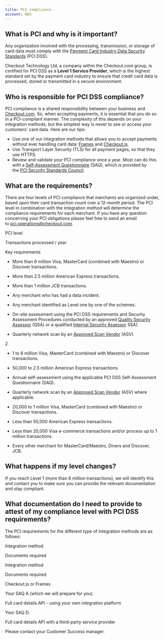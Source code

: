 ```yaml
---
title: PCI compliance
account: NAS
---
```


## What is PCI and why is it important?

Any organization involved with the processing, transmission, or storage of card data must comply with the [Payment Card Industry Data Security Standards](https://www.pcisecuritystandards.org/security_standards) (PCI DSS).

Checkout Technology Ltd, a company within the Checkout.com group, is certified for PCI DSS as a **Level 1 Service Provider**, which is the highest standard set by the payment card industry to ensure that credit card data is processed, stored or transmitted in a secure environment.

## Who is responsible for PCI DSS compliance?

PCI compliance is a shared responsibility between your business and [Checkout.com](http://Checkout.com). So, when accepting payments, it is essential that you do so in a PCI-compliant manner. The complexity of this depends on your integration methods, but the simplest way is never to see or access your customers' card data. Here are our tips:

- Use one of our integration methods that allows you to accept payments without ever handling card data: [Frames](/display/DOCS/Frames) and [Checkout.js](/display/AR/Checkout.js).
- Use Transport Layer Security (TLS) for all payment pages, so that they use HTTPS.
- Review and validate your PCI compliance once a year. Most can do this with a [Self-Assessment Questionnaire](https://www.pcisecuritystandards.org/document_library?category=saqs#results) (SAQ), which is provided by the [PCI Security Standards Council](https://www.pcisecuritystandards.org/).

## What are the requirements?

There are four levels of PCI compliance that merchants are organized under, based upon their card transaction count over a 12-month period. The PCI level in combination with the integration method will determine the compliance requirements for each merchant. If you have any question concerning your PCI obligations please feel free to send an email to [pci.operations@checkout.com](mailto:pci.operations@checkout.com).

PCI level

Transactions processed / year

Key requirements

- More than 6 million Visa, MasterCard (combined with Maestro) or Discover transactions.
- More than 2.5 million American Express transactions.
- More than 1 million JCB transactions.
- Any merchant who has had a data incident.
- Any merchant identified as Level one by one of the schemes.

- On-site assessment using the PCI DSS requirements and Security Assessment Procedures conducted by an approved [Quality Security Assessor](https://www.pcisecuritystandards.org/assessors_and_solutions/qualified_security_assessors) (QSA) or a qualified [Internal Security Assessor](https://www.pcisecuritystandards.org/program_training_and_qualification/internal_security_assessor_certification) (ISA).
- Quarterly network scan by an [Approved Scan Vendor](https://www.pcisecuritystandards.org/assessors_and_solutions/approved_scanning_vendors) (ASV).

2

- 1 to 6 million Visa, MasterCard (combined with Maestro) or Discover transactions.
- 50,000 to 2.5 million American Express transactions.

- Annual self-assessment using the applicable PCI DSS Self-Assessment Questionnaire (SAQ).
- Quarterly network scan by an [Approved Scan Vendor](https://www.pcisecuritystandards.org/assessors_and_solutions/approved_scanning_vendors) (ASV) where applicable.

- 20,000 to 1 million Visa, MasterCard (combined with Maestro) or Discover transactions.
- Less than 50,000 American Express transactions.

- Less than 20,000 Visa e-commerce transactions and/or process up to 1 million transactions.
- Every other merchant for MasterCard/Maestro, Diners and Discover, JCB.

## What happens if my level changes?

If you reach Level 1 (more than 6 million transactions), we will identify this and contact you to make sure you can provide the relevant documentation and stay compliant.

## What documentation do I need to provide to attest of my compliance level with PCI DSS requirements?

The PCI requirements for the different type of integration methods are as follows:

Integration method

Documents required

Integration method

Documents required

Checkout.js or Frames

Your SAQ A (which we will prepare for you).

Full card details API - using your own integration platform

Your SAQ D.

Full card details API with a third-party service provider

Please contact your Customer Success manager.
